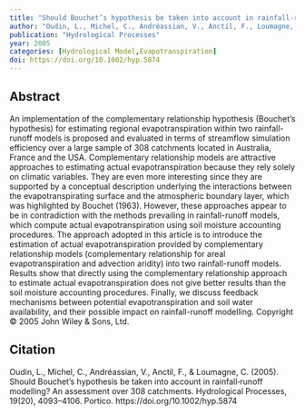 ```yaml
---
title: "Should Bouchet’s hypothesis be taken into account in rainfall‐runoff modelling? An assessment over 308 catchments"
author: "Oudin, L., Michel, C., Andréassian, V., Anctil, F., Loumagne, C."
publication: "Hydrological Processes"
year: 2005
categories: [Hydrological Model,Evapotranspiration]
doi: https://doi.org/10.1002/hyp.5874
---
```


## Abstract

An implementation of the complementary relationship hypothesis (Bouchet's hypothesis) for estimating regional evapotranspiration within two rainfall-runoff models is proposed and evaluated in terms of streamflow simulation efficiency over a large sample of 308 catchments located in Australia, France and the USA. Complementary relationship models are attractive approaches to estimating actual evapotranspiration because they rely solely on climatic variables. They are even more interesting since they are supported by a conceptual description underlying the interactions between the evapotranspirating surface and the atmospheric boundary layer, which was highlighted by Bouchet (1963). However, these approaches appear to be in contradiction with the methods prevailing in rainfall-runoff models, which compute actual evapotranspiration using soil moisture accounting procedures. The approach adopted in this article is to introduce the estimation of actual evapotranspiration provided by complementary relationship models (complementary relationship for areal evapotranspiration and advection aridity) into two rainfall-runoff models. Results show that directly using the complementary relationship approach to estimate actual evapotranspiration does not give better results than the soil moisture accounting procedures. Finally, we discuss feedback mechanisms between potential evapotranspiration and soil water availability, and their possible impact on rainfall-runoff modelling. Copyright © 2005 John Wiley & Sons, Ltd.

## Citation

Oudin, L., Michel, C., Andréassian, V., Anctil, F., & Loumagne, C. (2005). Should Bouchet’s hypothesis be taken into account in rainfall‐runoff modelling? An assessment over 308 catchments. Hydrological Processes, 19(20), 4093–4106. Portico. https://doi.org/10.1002/hyp.5874
